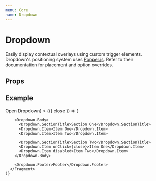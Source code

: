 ```yaml
---
menu: Core
name: Dropdown
---
```



# Dropdown

Easily display contextual overlays using custom trigger elements. Dropdown's positioning system uses [Popper.js](https://github.com/FezVrasta/popper.js). Refer to their documentation for placement and option overrides.

## Props
<PropsTable of={Dropdown} />

## Example
<Playground>
  <Dropdown
    width={250}
    trigger={<Button variant="success">Open Dropdown</Button>}
  >
    {({ close }) => (
      <Fragment>
        <Dropdown.Header title="Dropdown" />

        <Dropdown.Body>
          <Dropdown.SectionTitle>Section One</Dropdown.SectionTitle>
          <Dropdown.Item>Item One</Dropdown.Item>
          <Dropdown.Item>Item Two</Dropdown.Item>

          <Dropdown.SectionTitle>Section Two</Dropdown.SectionTitle>
          <Dropdown.Item onClick={close}>Item One</Dropdown.Item>
          <Dropdown.Item disabled>Item Two</Dropdown.Item>
        </Dropdown.Body>

        <Dropdown.Footer>Footer</Dropdown.Footer>
      </Fragment>
    )}
  </Dropdown>
</Playground>


